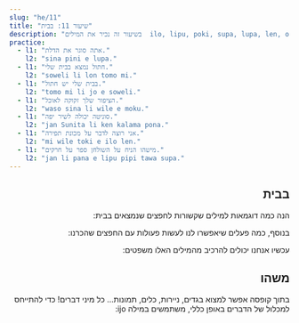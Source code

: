 ```yaml
---
slug: "he/11"
title: "שיעור 11: בבית"
description: "בשיעור זה נכיר את המילים  ilo, lipu, poki, supa, lupa, len, open, pini, jo, ijo!"
practice:
  - l1: "אתה סוגר את הדלת."
    l2: "sina pini e lupa."
  - l1: "חתול נמצא בבית שלי."
    l2: "soweli li lon tomo mi."
  - l1: "בבית שלי יש חתול."
    l2: "tomo mi li jo e soweli."
  - l1: "הציפור שלך זקוקה לאוכל."
    l2: "waso sina li wile e moku."
  - l1: "סוניטה יכולה לשיר יפה."
    l2: "jan Sunita li ken kalama pona."
  - l1: "אני רוצה לדבר על מכונת תפירה."
    l2: "mi wile toki e ilo len."
  - l1: "מישהו הניח על השולחן ספר על חרקים."
    l2: "jan li pana e lipu pipi tawa supa."
---
```



<div dir="rtl">

## בבית

הנה כמה דוגמאות למילים שקשורות לחפצים שנמצאים בבית:

<List>
  <Word sl="ilo" m="כלי או מכשיר כמו פטיש, מזלג, טלפון או אפליקציה" />
  <Word sl="lipu" m="חפץ שטוח כמו נייר, כרטיס, ספר או דף באתר אינטרנט" />
  <Word sl="poki" m="כלי קיבול כמו מיכל, קופסה, מגירה או בקבוק" />
  <Word sl="supa" m="משטח אופקי כמו מדף, שולחן או ספה" />
  <Word sl="lupa" m="פתח כלשהו כמו דלת, חלון או בור" />
  <Word sl="len" m="כיסוי כלשהו כמו בגד, נעל או שמיכה" />
</List>

בנוסף, כמה פעלים שיאפשרו לנו לעשות פעולות עם החפצים שהכרנו:

<List>
  <Word sl="open" m="להתחיל, לפתוח, להפעיל" />
  <Word sl="pini" m="לסיים, לסגור, לכבות" />
  <Word sl="jo" m="להכיל, לכלול, להחזיק במשהו" />
</List>

עכשיו אנחנו יכולים להרכיב מהמילים האלו משפטים:

<List>
  <Sentence sl="mi open e lupa." m="אני פותח את הדלת." />
  <Sentence sl="jan li pini e poki moku." m="האיש סוגר את המקרר." />
  <Sentence sl="lipu li lon supa lape." m="הספר על המיטה." />
  <Sentence sl="poki mi li ken jo e len." m="המגירה שלי מכילה בגדים (יש בגדים במגירה שלי)." />
  <Sentence sl="ilo mi li wile e wawa." m="הטלפון שלי זקוק לחשמל." />
</List>

## משהו

בתוך קופסה אפשר למצוא בגדים, ניירות, כלים, תמונות... כל מיני דברים! כדי להתייחס למכלול של הדברים באופן כללי, משתמשים במילה ijo:

<List>
  <Word sl="ijo" m="משהו, דבר כלשהו" />
  <Sentence sl="poki li jo e ijo." m="יש משהו בקופסה." />
  <Sentence sl="jan li sitelen e ijo suwi." m="מישהו מצייר משהו חמוד." />
  <Sentence sl="mi wile toki e ijo kasi." m="אני רוצה לדבר על משהו שקשור בפרחים." />
</List>

<Practice exercises={frontmatter.practice} client:load />

</div>